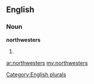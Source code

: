 ==English==

===Noun===
'''northwesters'''

# {{plural of|[[northwester]]}}

[[Category:English plurals]]

[[ar:northwesters]]
[[my:northwesters]]